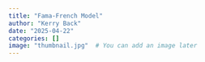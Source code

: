 ```yaml
---
title: "Fama-French Model"
author: "Kerry Back"
date: "2025-04-22"
categories: []
image: "thumbnail.jpg"  # You can add an image later
---
```

